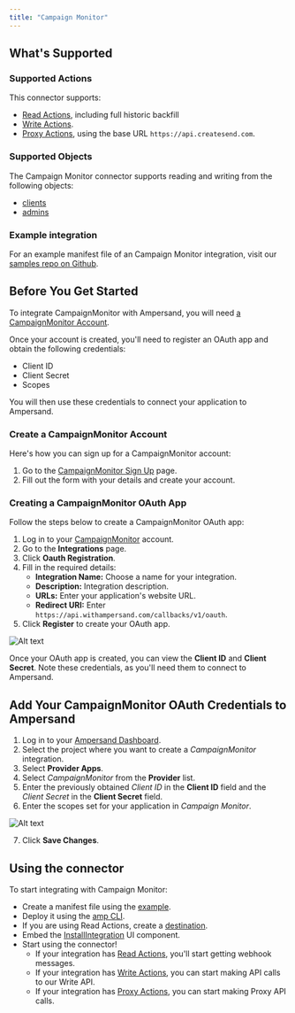 ```yaml
---
title: "Campaign Monitor"
---
```


## What's Supported

### Supported Actions
This connector supports:
- [Read Actions](/read-actions), including full historic backfill
- [Write Actions](/write-actions).
- [Proxy Actions](/proxy-actions), using the base URL `https://api.createsend.com`.


### Supported Objects
The Campaign Monitor connector supports reading and writing from the following objects:
- [clients](https://www.campaignmonitor.com/api/v3-3/account/#getting-your-clients)
- [admins](https://www.campaignmonitor.com/api/v3-3/account/#getting-administrators)

### Example integration

For an example manifest file of an Campaign Monitor integration, visit our [samples repo on Github](https://github.com/amp-labs/samples/blob/main/campaignmonitor/amp.yaml).

## Before You Get Started

To integrate CampaignMonitor with Ampersand, you will need [a CampaignMonitor Account](https://www.campaignmonitor.com/).

Once your account is created, you'll need to register an OAuth app and obtain the following credentials:

* Client ID
* Client Secret
* Scopes

You will then use these credentials to connect your application to Ampersand.

### Create a CampaignMonitor Account

Here's how you can sign up for a CampaignMonitor account:

1. Go to the [CampaignMonitor Sign Up](https://www.campaignmonitor.com/signup/?sv=f_email-signup) page.
2. Fill out the form with your details and create your account.

### Creating a CampaignMonitor OAuth App

Follow the steps below to create a CampaignMonitor OAuth app:

1. Log in to your [CampaignMonitor](https://login.createsend.com/l) account.
2. Go to the **Integrations** page.
3. Click **Oauth Registration**.
4. Fill in the required details:
   - **Integration Name:** Choose a name for your integration.
   - **Description:** Integration description.
   - **URLs:** Enter your application's website URL.
   - **Redirect URI:** Enter `https://api.withampersand.com/callbacks/v1/oauth`.
6. Click **Register** to create your OAuth app.

![Alt text](/images/provider-guides/campaignmonitor.gif)

Once your OAuth app is created, you can view the **Client ID** and **Client Secret**. Note these credentials, as you'll need them to connect to Ampersand.

## Add Your CampaignMonitor OAuth Credentials to Ampersand

1. Log in to your [Ampersand Dashboard](https://dashboard.withampersand.com).
2. Select the project where you want to create a *CampaignMonitor* integration.
3. Select **Provider Apps**.
4. Select *CampaignMonitor* from the **Provider** list.
5. Enter the previously obtained *Client ID* in the **Client ID** field and the *Client Secret* in the **Client Secret** field.
6. Enter the scopes set for your application in _Campaign Monitor_.

![Alt text](/images/provider-guides/campaignmonitor1.gif)

7. Click **Save Changes**.

## Using the connector

To start integrating with Campaign Monitor:
- Create a manifest file using the [example](https://github.com/amp-labs/samples/blob/main/campaignmonitor/amp.yaml).
- Deploy it using the [amp CLI](/cli/overview).
- If you are using Read Actions, create a [destination](/destinations).
- Embed the [InstallIntegration](/embeddable-ui-components#install-integration) UI component.
- Start using the connector!
   - If your integration has [Read Actions](/read-actions), you'll start getting webhook messages.
   - If your integration has [Write Actions](/write-actions), you can start making API calls to our Write API.
   - If your integration has [Proxy Actions](/proxy-actions), you can start making Proxy API calls.
